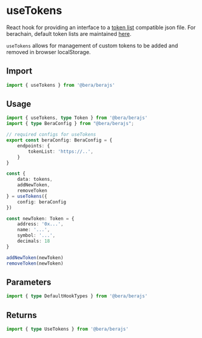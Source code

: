 # useTokens

React hook for providing an interface to a [token list](https://tokenlists.org/) compatible json file. For berachain, default token lists are maintained [here](https://github.com/berachain/default-token-list). 

`useTokens` allows for management of custom tokens to be added and removed in browser localStorage.

## Import 

```ts
import { useTokens } from '@bera/berajs'
```

## Usage

```ts twoslash [example.ts] 
import { useTokens, type Token } from '@bera/berajs'
import { type BeraConfig } from "@bera/berajs";

// required configs for useTokens
export const beraConfig: BeraConfig = {
    endpoints: {
        tokenList: 'https://..',
    }
}

const {
    data: tokens,
    addNewToken,
    removeToken
} = useTokens({
    config: beraConfig
})

const newToken: Token = {
    address: '0x...',
    name: '...',
    symbol: '...',
    decimals: 18
}

addNewToken(newToken)
removeToken(newToken)
```

## Parameters
```ts
import { type DefaultHookTypes } from '@bera/berajs'
```

## Returns
```ts
import { type UseTokens } from '@bera/berajs'
```
